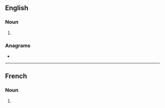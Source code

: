 ==English==

===Noun===
{{head|en|noun plural form}}

# {{plural of|quick|lang=en}}

===Anagrams===
* {{l|en|squick}}

----

==French==

===Noun===
{{head|fr|noun plural form|g=m}}

# {{plural of|quick|lang=fr}}